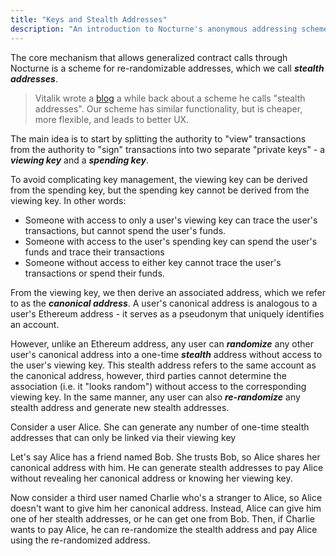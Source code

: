 ```yaml
---
title: "Keys and Stealth Addresses"
description: "An introduction to Nocturne's anonymous addressing scheme"
---
```


The core mechanism that allows generalized contract calls through Nocturne is a scheme for re-randomizable addresses, which we call **_stealth addresses_**.

> Vitalik wrote a [blog](https://vitalik.ca/general/2023/01/20/stealth.html) a while back about a scheme he calls "stealth addresses". Our scheme has similar functionality, but is cheaper, more flexible, and leads to better UX.

The main idea is to start by splitting the authority to "view" transactions from the authority to "sign" transactions into two separate "private keys" - a **_viewing key_** and a **_spending key_**.

To avoid complicating key management, the viewing key can be derived from the spending key, but the spending key cannot be derived from the viewing key. In other words:

- Someone with access to only a user's viewing key can trace the user's transactions, but cannot spend the user's funds.
- Someone with access to the user's spending key can spend the user's funds and trace their transactions
- Someone without access to either key cannot trace the user's transactions or spend their funds.

From the viewing key, we then derive an associated address, which we refer to as the **_canonical address_**. A user's canonical address is analogous to a user's Ethereum address - it serves as a pseudonym that uniquely identifies an account. 

However, unlike an Ethereum address, any user can **_randomize_** any other user's canonical address into a one-time **_stealth_** address without access to the user's viewing key. This stealth address refers to the same account as the canonical address, however, third parties cannot determine the association (i.e. it "looks random") without access to the corresponding viewing key. In the same manner, any user can also **_re-randomize_** any stealth address and generate new stealth addresses.

Consider a user Alice. She can generate any number of one-time stealth addresses that can only be linked via their viewing key

Let's say Alice has a friend named Bob. She trusts Bob, so Alice shares her canonical address with him. He can generate stealth addresses to pay Alice without revealing her canonical address or knowing her viewing key.

Now consider a third user named Charlie who's a stranger to Alice, so Alice doesn't want to give him her canonical address. Instead, Alice can give him one of her stealth addresses, or he can get one from Bob. Then, if Charlie wants to pay Alice, he can re-randomize the stealth address and pay Alice using the re-randomized address. 